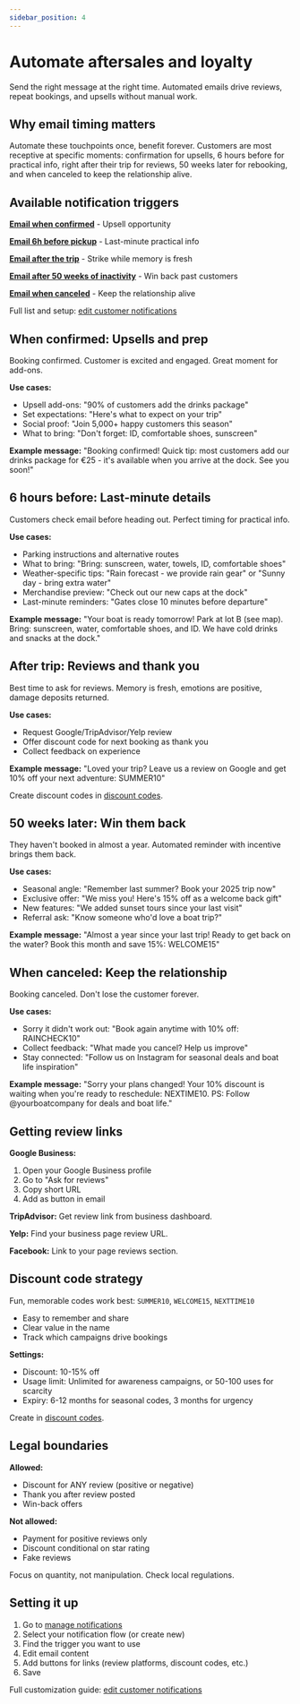 ```yaml
---
sidebar_position: 4
---
```




# Automate aftersales and loyalty

Send the right message at the right time. Automated emails drive reviews, repeat bookings, and upsells without manual work.

## Why email timing matters

Automate these touchpoints once, benefit forever. Customers are most receptive at specific moments: confirmation for upsells, 6 hours before for practical info, right after their trip for reviews, 50 weeks later for rebooking, and when canceled to keep the relationship alive.

## Available notification triggers

**[Email when confirmed](#when-confirmed-upsells-and-prep)** - Upsell opportunity

**[Email 6h before pickup](#6-hours-before-last-minute-details)** - Last-minute practical info

**[Email after the trip](#after-trip-reviews-and-thank-you)** - Strike while memory is fresh

**[Email after 50 weeks of inactivity](#50-weeks-later-win-them-back)** - Win back past customers

**[Email when canceled](#when-canceled-keep-the-relationship)** - Keep the relationship alive

Full list and setup: [edit customer notifications](/guides/settings/rental-setups/edit-customer-notifications)

## When confirmed: Upsells and prep

Booking confirmed. Customer is excited and engaged. Great moment for add-ons.

**Use cases:**

- Upsell add-ons: "90% of customers add the drinks package"
- Set expectations: "Here's what to expect on your trip"
- Social proof: "Join 5,000+ happy customers this season"
- What to bring: "Don't forget: ID, comfortable shoes, sunscreen"

**Example message:**
"Booking confirmed! Quick tip: most customers add our drinks package for €25 - it's available when you arrive at the dock. See you soon!"

## 6 hours before: Last-minute details

Customers check email before heading out. Perfect timing for practical info.

**Use cases:**

- Parking instructions and alternative routes
- What to bring: "Bring: sunscreen, water, towels, ID, comfortable shoes"
- Weather-specific tips: "Rain forecast - we provide rain gear" or "Sunny day - bring extra water"
- Merchandise preview: "Check out our new caps at the dock"
- Last-minute reminders: "Gates close 10 minutes before departure"

**Example message:**
"Your boat is ready tomorrow! Park at lot B (see map). Bring: sunscreen, water, comfortable shoes, and ID. We have cold drinks and snacks at the dock."

## After trip: Reviews and thank you

Best time to ask for reviews. Memory is fresh, emotions are positive, damage deposits returned.

**Use cases:**

- Request Google/TripAdvisor/Yelp review
- Offer discount code for next booking as thank you
- Collect feedback on experience

**Example message:**
"Loved your trip? Leave us a review on Google and get 10% off your next adventure: SUMMER10"

<InlineVideoPlayer videoSrc={reviewVideo} />

Create discount codes in [discount codes](/guides/boost-revenue/create-discount-codes-to-boost-bookings).

## 50 weeks later: Win them back

They haven't booked in almost a year. Automated reminder with incentive brings them back.

**Use cases:**

- Seasonal angle: "Remember last summer? Book your 2025 trip now"
- Exclusive offer: "We miss you! Here's 15% off as a welcome back gift"
- New features: "We added sunset tours since your last visit"
- Referral ask: "Know someone who'd love a boat trip?"

**Example message:**
"Almost a year since your last trip! Ready to get back on the water? Book this month and save 15%: WELCOME15"

## When canceled: Keep the relationship

Booking canceled. Don't lose the customer forever.

**Use cases:**

- Sorry it didn't work out: "Book again anytime with 10% off: RAINCHECK10"
- Collect feedback: "What made you cancel? Help us improve"
- Stay connected: "Follow us on Instagram for seasonal deals and boat life inspiration"

**Example message:**
"Sorry your plans changed! Your 10% discount is waiting when you're ready to reschedule: NEXTIME10. PS: Follow @yourboatcompany for deals and boat life."

## Getting review links

**Google Business:**

1. Open your Google Business profile
2. Go to "Ask for reviews"
3. Copy short URL
4. Add as button in email

<InlineVideoPlayer videoSrc={googleReviewVideo} />

**TripAdvisor:** Get review link from business dashboard.

**Yelp:** Find your business page review URL.

**Facebook:** Link to your page reviews section.

## Discount code strategy

Fun, memorable codes work best: `SUMMER10`, `WELCOME15`, `NEXTTIME10`

- Easy to remember and share
- Clear value in the name
- Track which campaigns drive bookings

**Settings:**

- Discount: 10-15% off
- Usage limit: Unlimited for awareness campaigns, or 50-100 uses for scarcity
- Expiry: 6-12 months for seasonal codes, 3 months for urgency

Create in [discount codes](/guides/boost-revenue/create-discount-codes-to-boost-bookings).

## Legal boundaries

**Allowed:**

- Discount for ANY review (positive or negative)
- Thank you after review posted
- Win-back offers

**Not allowed:**

- Payment for positive reviews only
- Discount conditional on star rating
- Fake reviews

Focus on quantity, not manipulation. Check local regulations.

## Setting it up

1. Go to [manage notifications](https://dashboard.letsbook.app/notifications)
2. Select your notification flow (or create new)
3. Find the trigger you want to use
4. Edit email content
5. Add buttons for links (review platforms, discount codes, etc.)
6. Save

Full customization guide: [edit customer notifications](/guides/settings/rental-setups/edit-customer-notifications)
